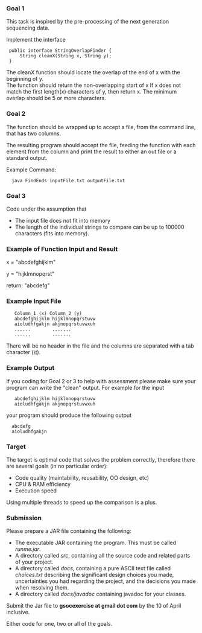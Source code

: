 ===Goal 1===

This task is inspired by the pre-processing of the next generation sequencing data. 

Implement the interface 

  public interface StringOverlapFinder {
      String cleanX(String x, String y);
  }

The cleanX function should locate the overlap of the end of x with the
beginning of y.<br> 
The function should return the non-overlapping start of x
If x does not match the first length(x) characters of y, then return x.
The minimum overlap should be 5 or more characters. 


===Goal 2===

The function should be wrapped up to accept a file, from the command line, that has two columns.

The resulting program should accept the file, feeding the function
with each element from the column and print the result to either an out
file or a standard output.

Example Command:

   java FindEnds inputFile.txt outputFile.txt

===Goal 3===
    
Code under the assumption that 
* The input file does not fit into memory
* The length of the individual strings to compare can be up to 100000 characters (fits into memory). 


===Example of Function Input and Result===

x = "abcdefghijklm"

y = "hijklmnopqrst"

return: "abcdefg"


===Example Input File===

    Column_1 (x) Column_2 (y)
    abcdefghijklm hijklmnopqrstuvw
    aioludhfgakjn akjnopqrstuvwxuh
    ......        .......
    ......        .......

There will be no header in the file and the columns are separated with a tab character (\t).


===Example Output===

If you coding for Goal 2 or 3 to help with assessment please make sure your program can 
write the "clean" output. For example for the input 

    abcdefghijklm hijklmnopqrstuvw
    aioludhfgakjn akjnopqrstuvwxuh

your program should produce the following output 
   
   abcdefg
   aioludhfgakjn


===Target===

The target is optimal code that solves the problem correctly, therefore there are several goals (in no
particular order):
* Code quality (maintability, reusability, OO design, etc)
* CPU & RAM efficiency
* Execution speed

Using multiple threads to speed up the comparison is a plus.

===Submission===

Please prepare a JAR file containing the following: 
* The executable JAR containing the program. This must be called ''runme.jar''. 
* A directory called ''src'', containing all the source code and related parts of your project.
* A directory called ''docs'', containing a pure ASCII text file called ''choices.txt'' describing the significant design choices you made, uncertainties you had regarding the project, and the decisions you made when resolving them. 
* A directory called ''docs/javadoc'' containing javadoc for your classes. 

Submit the Jar file to '''gsocexercise at gmail dot com''' by the 10 of April inclusive. 

Either code for one, two or all of the goals.